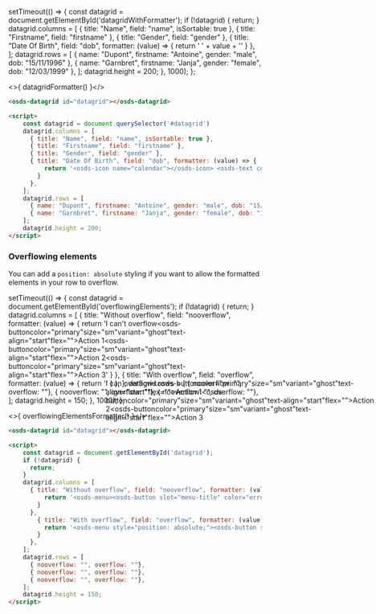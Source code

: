   setTimeout(() => {
    const datagrid = document.getElementById('datagridWithFormatter');
    if (!datagrid) {
      return;
    }
    datagrid.columns = [
      { title: "Name", field: "name", isSortable: true },
      { title: "Firstname", field: "firstname" },
      { title: "Gender", field: "gender" },
      { title: "Date Of Birth", field: "dob", formatter: (value) => {
          return '<osds-icon name="calendar"></osds-icon> <osds-text color="text" size="400">' + value + '</osds-text>'
        }
      },
    ];
    datagrid.rows = [
      { name: "Dupont", firstname: "Antoine", gender: "male", dob: "15/11/1996" },
      { name: "Garnbret", firstname: "Janja", gender: "female", dob: "12/03/1999" },
    ];
    datagrid.height = 200;
  }, 1000);
};

<osds-datagrid id="datagridWithFormatter">
</osds-datagrid>

<>{ datagridFormatter() }</>

```html
<osds-datagrid id="datagrid"></osds-datagrid>

<script>
    const datagrid = document.querySelector('#datagrid')
    datagrid.columns = [
      { title: "Name", field: "name", isSortable: true },
      { title: "Firstname", field: "firstname" },
      { title: "Gender", field: "gender" },
      { title: "Date Of Birth", field: "dob", formatter: (value) => {
          return '<osds-icon name="calendar"></osds-icon> <osds-text color="text" size="400"> ' + value + '</osds-text>'
        }
      },
    ];
    datagrid.rows = [
      { name: "Dupont", firstname: "Antoine", gender: "male", dob: "15/11/1996" },
      { name: "Garnbret", firstname: "Janja", gender: "female", dob: "12/03/1999" },
    ];
    datagrid.height = 200;
</script>
```


### Overflowing elements

You can add a `position: absolute` styling if you want to allow the formatted elements in your row to overflow.

  setTimeout(() => {
    const datagrid = document.getElementById('overflowingElements');
    if (!datagrid) {
      return;
    }
    datagrid.columns = [
      { title: "Without overflow", field: "nooverflow", formatter: (value) => {
          return '<osds-menu><osds-button slot="menu-title" color="error" variant="stroked">I can&apos;t overflow<osds-icon color="error" name="close" size="xs"></osds-icon></osds-button><osds-menu-item><osds-buttoncolor="primary"size="sm"variant="ghost"text-align="start"flex=""><span>Action 1</span></osds-button></osds-menu-item><osds-menu-item><osds-buttoncolor="primary"size="sm"variant="ghost"text-align="start"flex=""><span>Action 2</span></osds-button></osds-menu-item><osds-menu-item><osds-buttoncolor="primary"size="sm"variant="ghost"text-align="start"flex=""><span>Action 3</span></osds-button></osds-menu-item></osds-menu>'
        }
      },
        { title: "With overflow", field: "overflow", formatter: (value) => {
          return '<osds-menu style="position: absolute;"><osds-button slot="menu-title" color="primary" variant="stroked">I can overflow<osds-icon color="primary" name="ok" size="xs"></osds-icon></osds-button><osds-menu-item><osds-buttoncolor="primary"size="sm"variant="ghost"text-align="start"flex=""><span>Action 1</span></osds-button></osds-menu-item><osds-menu-item><osds-buttoncolor="primary"size="sm"variant="ghost"text-align="start"flex=""><span>Action 2</span></osds-button></osds-menu-item><osds-menu-item><osds-buttoncolor="primary"size="sm"variant="ghost"text-align="start"flex=""><span>Action 3</span></osds-button></osds-menu-item></osds-menu>'
        }
      },
    ];
    datagrid.rows = [
      { nooverflow: "", overflow: ""},
      { nooverflow: "", overflow: ""},
      { nooverflow: "", overflow: ""},
    ];
    datagrid.height = 150;
  }, 1000);
};

<osds-datagrid id="overflowingElements">
</osds-datagrid>

<>{ overflowingElementsFormatter() }</>

```html
<osds-datagrid id="datagrid"></osds-datagrid>

<script>
    const datagrid = document.getElementById('datagrid');
    if (!datagrid) {
      return;
    }
    datagrid.columns = [
      { title: "Without overflow", field: "nooverflow", formatter: (value) => {
          return '<osds-menu><osds-button slot="menu-title" color="error" variant="stroked">I can&apos;t overflow<osds-icon color="error" name="close" size="xs"></osds-icon></osds-button><osds-menu-item><osds-buttoncolor="primary"size="sm"variant="ghost"text-align="start"flex=""><span>Action 1</span></osds-button></osds-menu-item><osds-menu-item><osds-buttoncolor="primary"size="sm"variant="ghost"text-align="start"flex=""><span>Action 2</span></osds-button></osds-menu-item><osds-menu-item><osds-buttoncolor="primary"size="sm"variant="ghost"text-align="start"flex=""><span>Action 3</span></osds-button></osds-menu-item></osds-menu>'
        }
      },
        { title: "With overflow", field: "overflow", formatter: (value) => {
          return '<osds-menu style="position: absolute;"><osds-button slot="menu-title" color="primary" variant="stroked">I can overflow<osds-icon color="primary" name="ok" size="xs"></osds-icon></osds-button><osds-menu-item><osds-buttoncolor="primary"size="sm"variant="ghost"text-align="start"flex=""><span>Action 1</span></osds-button></osds-menu-item><osds-menu-item><osds-buttoncolor="primary"size="sm"variant="ghost"text-align="start"flex=""><span>Action 2</span></osds-button></osds-menu-item><osds-menu-item><osds-buttoncolor="primary"size="sm"variant="ghost"text-align="start"flex=""><span>Action 3</span></osds-button></osds-menu-item></osds-menu>'
        }
      },
    ];
    datagrid.rows = [
      { nooverflow: "", overflow: ""},
      { nooverflow: "", overflow: ""},
      { nooverflow: "", overflow: ""},
    ];
    datagrid.height = 150;
</script>
```
